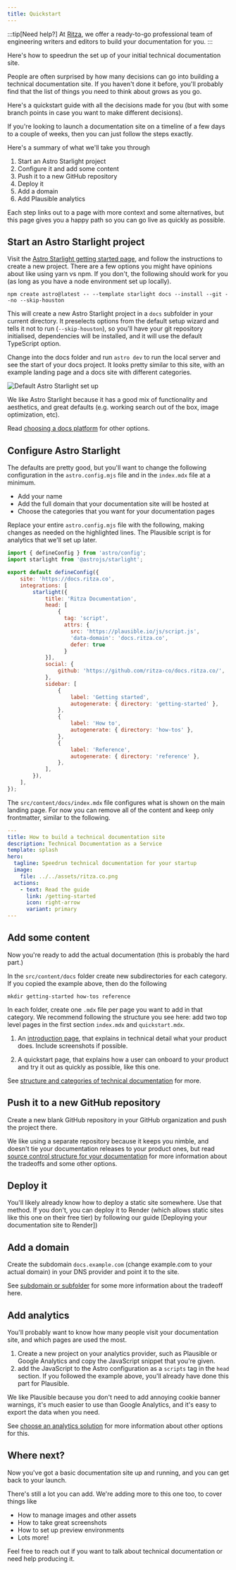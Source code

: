 ```yaml
---
title: Quickstart 
---
```


:::tip[Need help?]
At [Ritza](https://ritza.co), we offer a ready-to-go professional team of engineering writers and editors to build your documentation for you.
:::

Here's how to speedrun the set up of your initial technical documentation site.

People are often surprised by how many decisions can go into building a technical documentation site. If you haven't done it before, you'll probably find that the list of things you need to think about grows as you go.

Here's a quickstart guide with all the decisions made for you (but with some branch points in case you want to make different decisions).

If you're looking to launch a documentation site on a timeline of a few days to a couple of weeks, then you can just follow the steps exactly.

Here's a summary of what we'll take you through

1. Start an Astro Starlight project
2. Configure it and add some content
3. Push it to a new GitHub repository
4. Deploy it
5. Add a domain
6. Add Plausible analytics

Each step links out to a page with more context and some alternatives, but this page gives you a happy path so you can go live as quickly as possible.

## Start an Astro Starlight project

Visit the [Astro Starlight getting started page](https://starlight.astro.build/getting-started/), and follow the instructions to create a new project. There are a few options you might have opinions about like using yarn vs npm. If you don't, the following should work for you (as long as you have a node environment set up locally).

```
npm create astro@latest -- --template starlight docs --install --git --no --skip-houston
```

This will create a new Astro Starlight project in a `docs` subfolder in your current directory. It preselects options from the default setup wizard and tells it not to run (`--skip-houston`), so you'll have your git repository initialised, dependencies will be installed, and it will use the default TypeScript option.

Change into the docs folder and run `astro dev` to run the local server and see the start of your docs project. It looks pretty similar to this site, with an example landing page and a docs site with different categories.

![Default Astro Starlight set up](../../../assets/screenshots/astrostarlight.png)

We like Astro Starlight because it has a good mix of functionality and aesthetics, and great defaults (e.g. working search out of the box, image optimization, etc).

Read [choosing a docs platform](#) for other options.

## Configure Astro Starlight

The defaults are pretty good, but you'll want to change the following configuration in the `astro.config.mjs` file and in the `index.mdx` file at a minimum.

- Add your name
- Add the full domain that your documentation site will be hosted at
- Choose the categories that you want for your documentation pages 

Replace your entire `astro.config.mjs` file with the following, making changes as needed on the highlighted lines. The Plausible script is for analytics that we'll set up later.

```js {5,8, 14, 19}
import { defineConfig } from 'astro/config';
import starlight from '@astrojs/starlight';

export default defineConfig({
    site: 'https://docs.ritza.co',
	integrations: [
		starlight({
			title: 'Ritza Documentation',
            head: [
                {
                  tag: 'script',
                  attrs: {
                    src: 'https://plausible.io/js/script.js',
                    'data-domain': 'docs.ritza.co',
                    defer: true
                  }
            }],
			social: {
				github: 'https://github.com/ritza-co/docs.ritza.co/',
			},
			sidebar: [
				{
					label: 'Getting started',
					autogenerate: { directory: 'getting-started' },
				},
				{
					label: 'How to',
					autogenerate: { directory: 'how-tos' },
				},
				{
					label: 'Reference',
					autogenerate: { directory: 'reference' },
				},
			],
		}),
	],
});
```

The `src/content/docs/index.mdx` file configures what is shown on the main landing page. For now you can remove all of the content and keep only frontmatter, similar to the following.

```yaml {2,3,6,8,10}
---
title: How to build a technical documentation site
description: Technical Documentation as a Service
template: splash
hero:
  tagline: Speedrun technical documentation for your startup
  image:
    file: ../../assets/ritza.co.png
  actions:
    - text: Read the guide
      link: /getting-started
      icon: right-arrow
      variant: primary
---
```

## Add some content

Now you're ready to add the actual documentation (this is probably the hard part.)

In the `src/content/docs` folder create new subdirectories for each category. If you copied the example above, then do the following

```
mkdir getting-started how-tos reference
```
In each folder, create one `.mdx` file per page you want to add in that category. We recommend following the structure you see here: add two top level pages in the first section `index.mdx` and `quickstart.mdx`.

1. An [introduction page](/getting-started), that explains in technical detail what your product does. Include screenshots if possible.

2. A quickstart page, that explains how a user can onboard to your product and try it out as quickly as possible, like this one.

See [structure and categories of technical documentation](#) for more.

## Push it to a new GitHub repository

Create a new blank GitHub repository in your GitHub organization and push the project there. 

We like using a separate repository because it keeps you nimble, and doesn't tie your documentation releases to your product ones, but read [source control structure for your documentation](#) for more information about the tradeoffs and some other options.

## Deploy it

You'll likely already know how to deploy a static site somewhere. Use that method. If you don't, you can deploy it to Render (which allows static sites like this one on their free tier) by following our guide [Deploying your documentation site to Render])

## Add a domain

Create the subdomain `docs.example.com` (change example.com to your actual domain) in your DNS provider and point it to the site.

See [subdomain or subfolder](#) for some more information about the tradeoff here.

## Add analytics

You'll probably want to know how many people visit your documentation site, and which pages are used the most.

1. Create a new project on your analytics provider, such as Plausible or Google Analytics and copy the JavaScript snippet that you're given.
2. add the JavaScript to the Astro configuration as a `scripts` tag in the `head` section. If you followed the example above, you'll already have done this part for Plausible.

We like Plausible because you don't need to add annoying cookie banner warnings, it's much easier to use than Google Analytics, and it's easy to export the data when you need.

See [choose an analytics solution](#) for more information about other options for this.

## Where next?

Now you've got a basic documentation site up and running, and you can get back to your launch. 

There's still a lot you can add. We're adding more to this one too, to cover things like 

* How to manage images and other assets
* How to take great screenshots
* How to set up preview environments
* Lots more!

Feel free to reach out if you want to talk about technical documentation or need help producing it.




